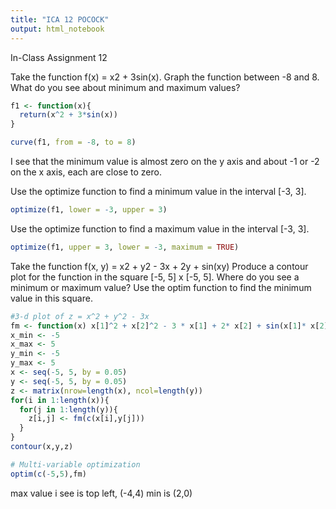 ```yaml
---
title: "ICA 12 POCOCK"
output: html_notebook
---
```



In-Class Assignment 12

Take the function f(x) = x2 + 3sin(x).
Graph the function between -8 and 8.  What do you see about minimum and maximum values?
```r
f1 <- function(x){
  return(x^2 + 3*sin(x))
}

curve(f1, from = -8, to = 8)
```
I see that the minimum value is almost zero on the y axis and about -1 or -2 on the x axis, each are close to zero.


Use the optimize function to find a minimum value in the interval [-3, 3].
```r
optimize(f1, lower = -3, upper = 3)
```

Use the optimize function to find a maximum value in the interval [-3, 3].
```r
optimize(f1, upper = 3, lower = -3, maximum = TRUE)
```

Take the function f(x, y) = x2 + y2 - 3x + 2y + sin(xy)
Produce a contour plot for the function in the square [-5, 5] x [-5, 5].  Where do you see a minimum or maximum value?
Use the optim function to find the minimum value in this square.
```r
#3-d plot of z = x^2 + y^2 - 3x
fm <- function(x) x[1]^2 + x[2]^2 - 3 * x[1] + 2* x[2] + sin(x[1]* x[2])
x_min <- -5
x_max <- 5
y_min <- -5
y_max <- 5
x <- seq(-5, 5, by = 0.05)
y <- seq(-5, 5, by = 0.05)
z <- matrix(nrow=length(x), ncol=length(y))
for(i in 1:length(x)){
  for(j in 1:length(y)){
    z[i,j] <- fm(c(x[i],y[j])) 
  }
}
contour(x,y,z)

# Multi-variable optimization
optim(c(-5,5),fm)

```
max value i see is top left, (-4,4) min is (2,0)



